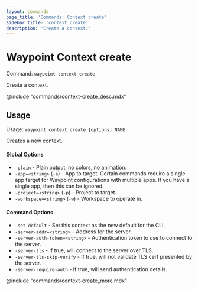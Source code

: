 ```yaml
---
layout: commands
page_title: 'Commands: Context create'
sidebar_title: 'context create'
description: 'Create a context.'
---
```


# Waypoint Context create

Command: `waypoint context create`

Create a context.

@include "commands/context-create_desc.mdx"

## Usage

Usage: `waypoint context create [options] NAME`

Creates a new context.

#### Global Options

- `-plain` - Plain output: no colors, no animation.
- `-app=<string>` (`-a`) - App to target. Certain commands require a single app target for Waypoint configurations with multiple apps. If you have a single app, then this can be ignored.
- `-project=<string>` (`-p`) - Project to target.
- `-workspace=<string>` (`-w`) - Workspace to operate in.

#### Command Options

- `-set-default` - Set this context as the new default for the CLI.
- `-server-addr=<string>` - Address for the server.
- `-server-auth-token=<string>` - Authentication token to use to connect to the server.
- `-server-tls` - If true, will connect to the server over TLS.
- `-server-tls-skip-verify` - If true, will not validate TLS cert presented by the server.
- `-server-require-auth` - If true, will send authentication details.

@include "commands/context-create_more.mdx"
